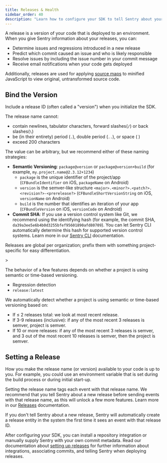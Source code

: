 ```yaml
---
title: Releases & Health
sidebar_order: 40
description: "Learn how to configure your SDK to tell Sentry about your releases."
---
```


A release is a version of your code that is deployed to an <PlatformLink to="/configuration/environments/">environment</PlatformLink>. When you give Sentry information about your releases, you can:

- Determine issues and regressions introduced in a new release
- Predict which commit caused an issue and who is likely responsible
- Resolve issues by including the issue number in your commit message
- Receive email notifications when your code gets deployed

Additionally, releases are used for applying [source maps](/platforms/javascript/sourcemaps/) to minified JavaScript to view original, untransformed source code.

## Bind the Version

Include a release ID (often called a "version") when you initialize the SDK.

The release name cannot:

- contain newlines, tabulator characters, forward slashes(`/`) or back slashes(`\`)
- be (in their entirety) period (`.`), double period (`..`), or space ( )
- exceed 200 characters

The value can be arbitrary, but we recommend either of these naming strategies:

- **Semantic Versioning**: `package@version` or `package@version+build` (for example, `my.project.name@2.3.12+1234`)
  - `package` is the unique identifier of the project/app (`CFBundleIdentifier` on iOS, `packageName` on Android)
  - `version` is the semver-like structure `<major>.<minor?>.<patch?>.<revision?>-<prerelease?>` (`CFBundleShortVersionString` on iOS, `versionName` on Android)
  - `build` is the number that identifies an iteration of your app (`CFBundleVersion` on iOS, `versionCode` on Android)
- **Commit SHA**: If you use a version control system like Git, we recommend using the identifying hash (for example, the commit SHA, `da39a3ee5e6b4b0d3255bfef95601890afd80709`). You can let Sentry CLI automatically determine this hash for supported version control systems. Learn more in our [Sentry CLI](/cli/releases/#creating-releases) documentation.

<Alert>

Releases are global per organization; prefix them with something project-specific for easy differentiation.

</Alert>>

The behavior of a few features depends on whether a project is using semantic or time-based versioning.

- Regression detection
- `release:latest`

We automatically detect whether a project is using semantic or time-based versioning based on:

- If ≤ 2 releases total: we look at most recent release.
- If 3-9 releases (inclusive): if any of the most recent 3 releases is semver, project is semver.
- If 10 or more releases: if any of the most recent 3 releases is semver, and 3 out of the most recent 10 releases is semver, then the project is semver.

## Setting a Release

<PlatformContent includePath="set-release" notateUnsupported />

How you make the release name (or version) available to your code is up to you. For example, you could use an environment variable that is set during the build process or during initial start-up.

Setting the release name tags each event with that release name. We recommend that you tell Sentry about a new release before sending events with that release name, as this will unlock a few more features. Learn more in our [Releases](/product/releases/) documentation.

If you don't tell Sentry about a new release, Sentry will automatically create a release entity in the system the first time it sees an event with that release ID.

After configuring your SDK, you can install a repository integration or manually supply Sentry with your own commit metadata. Read our documentation about [setting up releases](/product/releases/setup/) for further information about integrations, associating commits, and telling Sentry when deploying releases.
